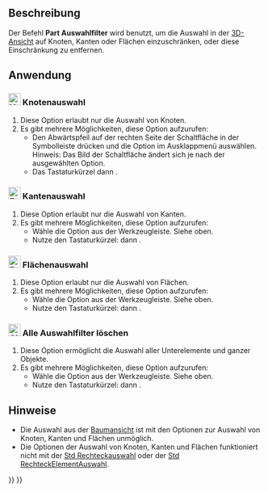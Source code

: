 <languages/>

{{Docnav/de
|[[Std_Expressions/de|Ausdrücke]]
|[[Std_TreeSelectAllInstances/de|BaumauswahlAlleInstanzen]]
|[[Std_Base/de|Std Basis]]
|IconL=
|IconR=Std_TreeSelectAllInstances.svg
|IconC=Freecad.svg
}}

{{GuiCommand/de
|Name=Part SelectFilter
|Name/de=Part Auswahlfilter
|Workbenches=Alle
|Shortcut={{KEY|X}} {{KEY|S}} / {{KEY|E}} {{KEY|S}} / {{KEY|F}} {{KEY|S}} / {{KEY|C}} {{KEY|S}}
|Version=1.0
}}

<span id="Description"></span>
==Beschreibung==

Der Befehl '''Part Auswahlfilter''' wird benutzt, um die Auswahl in der [[3D_view/de|3D-Ansicht]] auf Knoten, Kanten oder Flächen einzuschränken, oder diese Einschränkung zu entfernen.

<span id="Usage"></span>
==Anwendung==

<span id="24px_Vertex_Selection"></span>
===[[Image:Vertex-selection.svg|24px]] Knotenauswahl===

# Diese Option erlaubt nur die Auswahl von Knoten.
# Es gibt mehrere Möglichkeiten, diese Option aufzurufen:
#* Den Abwärtspfeil auf der rechten Seite der Schaltfläche {{Button|[[Image:Part_SelectFilter.svg|16px]]}} in der Symbolleiste drücken und die Option {{MenuCommand|[[Image:Vertex-selection.svg|16px]] Knoten-Auswahl}} im Ausklappmenü auswählen. Hinweis: Das Bild der Schaltfläche ändert sich je nach der ausgewählten Option.
#* Das Tastaturkürzel {{KEY|X}} dann {{KEY|S}}.

<span id="24px_Edge_Selection"></span>
===[[Image:Edge-selection.svg|24px]] Kantenauswahl===

# Diese Option erlaubt nur die Auswahl von Kanten.
# Es gibt mehrere Möglichkeiten, diese Option aufzurufen:
#* Wähle die Option {{MenuCommand|[[Image:Edge-selection.svg|16px]] Kanten-Auswahl}} aus der Werkzeugleiste. Siehe oben.
#* Nutze den Tastaturkürzel: {{KEY|E}} dann {{KEY|S}}.

<span id="24px_Face_Selection"></span>
===[[Image:Face-selection.svg|24px]] Flächenauswahl===

# Diese Option erlaubt nur die Auswahl von Flächen.
# Es gibt mehrere Möglichkeiten, diese Option aufzurufen:
#* Wähle die Option {{MenuCommand|[[Image:Face-selection.svg|16px]] Flächen-Auswahl}} aus der Werkzeugleiste. Siehe oben.
#* Nutze den Tastaturkürzel: {{KEY|F}} dann {{KEY|S}}.

<span id="24px_No_Selection_Filters"></span>
===[[Image:Clear-selection.svg|24px]] Alle Auswahlfilter löschen===

# Diese Option ermöglicht die Auswahl aller Unterelemente und ganzer Objekte.
# Es gibt mehrere Möglichkeiten, diese Option aufzurufen:
#* Wähle die Option {{MenuCommand|[[Image:Clear-selection.svg|16px]] Alle Auswahlfilter gelöscht}} aus der Werkzeugleiste. Siehe oben.
#* Nutze den Tastaturkürzel: {{KEY|C}} dann {{KEY|S}}.

<span id="Notes"></span>
==Hinweise==

* Die Auswahl aus der [[Tree_view/de|Baumansicht]] ist mit den Optionen zur Auswahl von Knoten, Kanten und Flächen unmöglich.
* Die Optionen der Auswahl von Knoten, Kanten und Flächen funktioniert nicht mit der [[Std_BoxSelection/de|Std Rechteckauswahl]] oder der [[Std_BoxElementSelection/de|Std RechteckElementAuswahl]].


{{Docnav/de
|[[Std_Expressions/de|Ausdrücke]]
|[[Std_TreeSelectAllInstances/de|BaumauswahlAlleInstanzen]]
|[[Std_Base/de|Std Basis]]
|IconL=
|IconR=Std_TreeSelectAllInstances.svg
|IconC=Freecad.svg
}}

{{Std_Base_navi{{#translation:}}}}
{{Userdocnavi{{#translation:}}}}